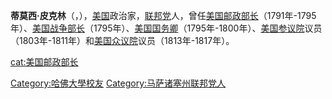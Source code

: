 {{Unreferenced|time=2020-10-25T02:46:39+00:00}}
{{noteTA
|1=zh:佐治;zh-hans:乔治;zh-hk:佐治;zh-sg:乔治;zh-tw:喬治;zh-cn:乔治
}}
{{Infobox Officeholder
| name=蒂莫西·皮克林<br/>Timothy Pickering
| image=Timothy-Pickering.jpg
| image_width = 200px
| order=2
| title=[[美国邮政部长|美国邮政部长]]
| term_start=1791年8月12日
| term_end=1795年1月1日
| president=[[乔治·华盛顿|乔治·华盛顿]]
| predecessor=[[塞缪尔·奥斯古德|塞缪尔·奥斯古德]]
| successor=[[约瑟夫·哈伯沙姆|约瑟夫·哈伯沙姆]]
| order2=2
| title2=[[美国战争部长|美国战争部长]]
| term_start2=1795年1月2日
| term_end2=1795年12月10日
| president2=[[乔治·华盛顿|乔治·华盛顿]]
| predecessor2=[[亨利·诺克斯|亨利·诺克斯]]
| successor2=[[詹姆斯·麦克亨利|詹姆斯·麦克亨利]]
| order3=3
| title3=[[美国国务卿|美国国务卿]]
| term_start3=1795年12月10日
| term_end3=1800年5月12日
| president3=[[乔治·华盛顿|乔治·华盛顿]]<br>[[约翰·亚当斯|约翰·亚当斯]]
| predecessor3=[[埃德蒙·伦道夫|埃德蒙·伦道夫]]
| successor3=[[约翰·马歇尔|约翰·马歇尔]]
| birth_date={{birth date|1745|7|17|mf=y}}
| birth_place=[[马萨诸塞州|马萨诸塞州]][[塞勒姆_(马萨诸塞州)|塞勒姆]]
| death_date={{death date and age|1829|01|29|1745|07|17}} 
| death_place=[[马萨诸塞州|马萨诸塞州]][[塞勒姆_(马萨诸塞州)|塞勒姆]]
| party= [[联邦党|联邦党]]
| spouse=
| alma_mater=[[哈佛大学|哈佛大学]]
| profession=
| religion=
|branch=[[大陆军|大陆军]]
|battles=[[美国独立战争|美国独立战争]]
}}
{{Otheruses|皮克林|subject=美国前国务卿蒂莫西·皮克林|other=名为“皮克林”的其他人物}}
'''蒂莫西·皮克林'''（{{lang-en|Timothy Pickering}}，{{bd|1745年|7月17日|1829年|1月29日|catIdx=P}}），[[美国|美国]]政治家，[[联邦党|联邦党]]人，曾任[[美国邮政部长|美国邮政部长]]（1791年-1795年）、[[美国战争部长|美国战争部长]]（1795年）、[[美国国务卿|美国国务卿]]（1795年-1800年）、[[美国参议院|美国参议院]]议员（1803年-1811年）和[[美国众议院|美国众议院]]议员（1813年-1817年）。

{{start box}}
{{succession box|[[埃德蒙·伦道夫|埃德蒙·伦道夫]]|[[约翰·马歇尔|约翰·马歇尔]]|[[美国国务卿|美国国务卿]]|1795年-1800年}}
{{succession box|[[亨利·诺克斯|亨利·诺克斯]]|[[詹姆斯·麦克亨利|詹姆斯·麦克亨利]]|[[美国战争部长|美国战争部长]]|1795年}}
{{succession box|[[塞缪尔·奥斯古德|塞缪尔·奥斯古德]]|[[约瑟夫·哈伯沙姆|约瑟夫·哈伯沙姆]]|[[美国邮政部长|美国邮政部长]]|1791年-1795年}}
{{end box}}

{{美国国务卿}}
{{美国战争部长}}
{{George Washington cabinet}}
{{John Adams cabinet}}
{{Authority control}}
{{DEFAULTSORT:pickering}}
[[Category:哈佛大學校友|Category:哈佛大學校友]]
[[cat:美国邮政部长|cat:美国邮政部长]]
[[Category:马萨诸塞州联邦党人|Category:马萨诸塞州联邦党人]]
{{US-poli-bio-stub}}